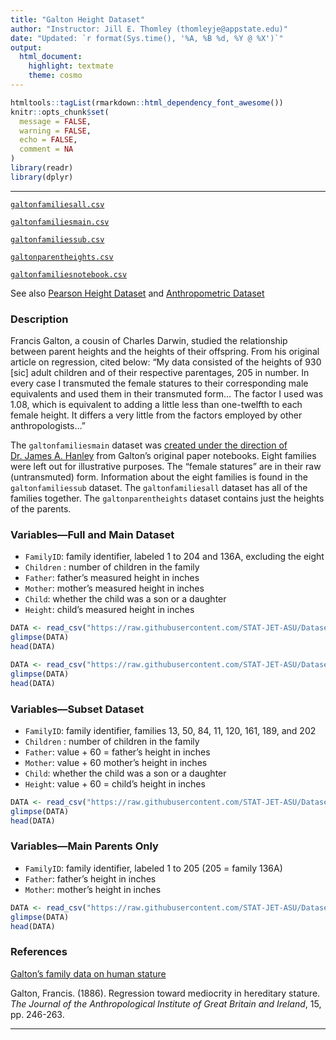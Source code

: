 ```yaml
---
title: "Galton Height Dataset"
author: "Instructor: Jill E. Thomley (thomleyje@appstate.edu)"
date: "Updated: `r format(Sys.time(), '%A, %B %d, %Y @ %X')`"
output: 
  html_document: 
    highlight: textmate
    theme: cosmo
---
```


```r
htmltools::tagList(rmarkdown::html_dependency_font_awesome())
knitr::opts_chunk$set(
  message = FALSE,
  warning = FALSE,
  echo = FALSE,
  comment = NA
)
library(readr)
library(dplyr)
```
<hr>

<i class="fas fa-database"></i> [`galtonfamiliesall.csv`](https://raw.githubusercontent.com/STAT-JET-ASU/Datasets/master/Instructor/galtonfamiliesall.csv)

<i class="fas fa-database"></i> [`galtonfamiliesmain.csv`](https://raw.githubusercontent.com/STAT-JET-ASU/Datasets/master/Instructor/galtonfamiliesmain.csv)

<i class="fas fa-database"></i> [`galtonfamiliessub.csv`](https://raw.githubusercontent.com/STAT-JET-ASU/Datasets/master/Instructor/galtonfamiliessub.csv)

<i class="fas fa-database"></i> [`galtonparentheights.csv`](https://raw.githubusercontent.com/STAT-JET-ASU/Datasets/master/Instructor/galtonparentheights.csv)

<i class="fas fa-database"></i> [`galtonfamiliesnotebook.csv`](https://raw.githubusercontent.com/STAT-JET-ASU/Datasets/master/Instructor/galtonfamiliesnotebook.csv)

See also [Pearson Height Dataset](https://stat-jet-asu.github.io/Datasets/InstructorDescriptions/pearsonheightdata.html) and [Anthropometric Dataset](https://stat-jet-asu.github.io/Datasets/InstructorDescriptions/anthropometric.html)

### Description

Francis Galton, a cousin of Charles Darwin, studied the relationship between parent heights and the heights of their offspring. From his original article on regression, cited below: "My data consisted of the heights of 930 [sic] adult children and of their respective parentages, 205 in number. In every case I transmuted the female statures to their corresponding male equivalents and used them in their transmuted form... The factor I used was 1.08, which is equivalent to adding a little less than one-twelfth to each female height. It differs a very little from the factors employed by other anthropologists..." 

The `galtonfamiliesmain` dataset was [created under the direction of Dr. James A. Hanley](http://www.medicine.mcgill.ca/epidemiology/hanley/galton/) from Galton's original paper notebooks. Eight families were left out for illustrative purposes. The "female statures" are in their raw (untransmuted) form. Information about the eight families is found in the `galtonfamiliessub` dataset. The `galtonfamiliesall` dataset has all of the families together. The `galtonparentheights` dataset contains just the heights of the parents. 

### Variables---Full and Main Dataset

* `FamilyID`: family identifier, labeled 1 to 204 and 136A, excluding the eight 
* `Children` : number of children in the family
* `Father`: father's measured height in inches
* `Mother`: mother's measured height in inches
* `Child`: whether the child was a son or a daughter
* `Height`: child's measured height in inches

```r
DATA <- read_csv("https://raw.githubusercontent.com/STAT-JET-ASU/Datasets/master/Instructor/galtonfamiliesall.csv")
glimpse(DATA)
head(DATA)
```

```r
DATA <- read_csv("https://raw.githubusercontent.com/STAT-JET-ASU/Datasets/master/Instructor/galtonfamiliesmain.csv")
glimpse(DATA)
head(DATA)
```

### Variables---Subset Dataset

* `FamilyID`: family identifier, families 13, 50, 84, 11, 120, 161, 189, and 202
* `Children` : number of children in the family
* `Father`: value + 60 = father's height in inches
* `Mother`: value + 60 mother's height in inches
* `Child`: whether the child was a son or a daughter
* `Height`: value + 60 = child's height in inches

```r
DATA <- read_csv("https://raw.githubusercontent.com/STAT-JET-ASU/Datasets/master/Instructor/galtonfamiliessub.csv")
glimpse(DATA)
head(DATA)
```

### Variables---Main Parents Only

* `FamilyID`: family identifier, labeled 1 to 205 (205 = family 136A) 
* `Father`: father's height in inches
* `Mother`: mother's height in inches

```r
DATA <- read_csv("https://raw.githubusercontent.com/STAT-JET-ASU/Datasets/master/Instructor/galtonparentheights.csv")
glimpse(DATA)
head(DATA)
```

### References

[Galton's family data on human stature](https://www.medicine.mcgill.ca/epidemiology/hanley/galton/)

Galton, Francis. (1886). Regression toward mediocrity in hereditary stature. _The Journal of the Anthropological Institute of Great Britain and Ireland_, 15, pp. 246-263.

<hr>
